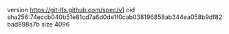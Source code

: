 version https://git-lfs.github.com/spec/v1
oid sha256:74eccb040b51e81cd7a6d0de1f0cab038196858ab344ea058b9df82bad898a7b
size 4096
